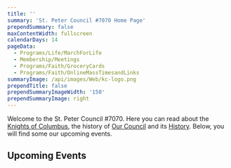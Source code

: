 ```yaml
---
title: ''
summary: 'St. Peter Council #7070 Home Page'
prependSummary: false
maxContentWidth: fullscreen
calendarDays: 14
pageData:
  - Programs/Life/MarchForLife
  - Membership/Meetings
  - Programs/Faith/GroceryCards
  - Programs/Faith/OnlineMassTimesandLinks
summaryImage: /api/images/Web/kc-logo.png
prependTitle: false
prependSummaryImageWidth: '150'
prependSummaryImage: right
---
```


Welcome to the St. Peter Council #7070.  Here you can read about the [Knights of Columbus](/Membership/WhoAreTheKnights), the history of [Our Council](/OurCouncil/Welcome) and its [History](OurCouncil/History).  Below, you will find some our upcoming events.

## Upcoming Events
<CalendarCards days="21" />


